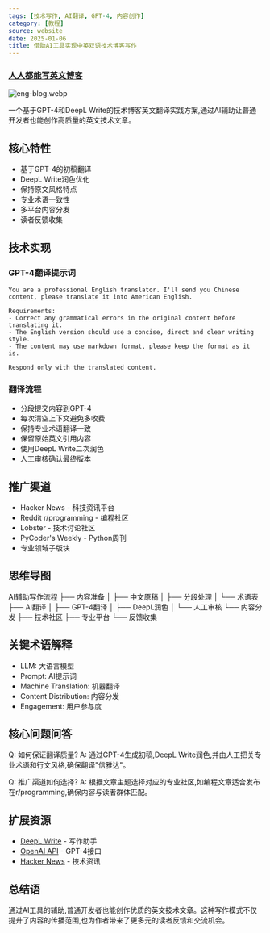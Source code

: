 ```yaml
---
tags: [技术写作, AI翻译, GPT-4, 内容创作]
category: [教程]
source: website
date: 2025-01-06
title: 借助AI工具实现中英双语技术博客写作
---
```


### [人人都能写英文博客](https://www.piglei.com/articles/everyone-can-write-eng-blog/)

![eng-blog.webp](https://img.mengpeng.tech/i/2025/01/15/6787405d4a7ce.webp)

一个基于GPT-4和DeepL Write的技术博客英文翻译实践方案,通过AI辅助让普通开发者也能创作高质量的英文技术文章。

## 核心特性

- 基于GPT-4的初稿翻译
- DeepL Write润色优化
- 保持原文风格特点
- 专业术语一致性
- 多平台内容分发
- 读者反馈收集

## 技术实现

### GPT-4翻译提示词
```prompt
You are a professional English translator. I'll send you Chinese content, please translate it into American English.

Requirements:
- Correct any grammatical errors in the original content before translating it.
- The English version should use a concise, direct and clear writing style.
- The content may use markdown format, please keep the format as it is.

Respond only with the translated content.
```

### 翻译流程
- 分段提交内容到GPT-4
- 每次清空上下文避免多收费
- 保持专业术语翻译一致
- 保留原始英文引用内容
- 使用DeepL Write二次润色
- 人工审核确认最终版本

## 推广渠道

- Hacker News - 科技资讯平台
- Reddit r/programming - 编程社区
- Lobster - 技术讨论社区  
- PyCoder's Weekly - Python周刊
- 专业领域子版块

## 思维导图
AI辅助写作流程
├── 内容准备
│   ├── 中文原稿
│   ├── 分段处理
│   └── 术语表
├── AI翻译
│   ├── GPT-4翻译
│   ├── DeepL润色
│   └── 人工审核
└── 内容分发
    ├── 技术社区
    ├── 专业平台
    └── 反馈收集

## 关键术语解释

- LLM: 大语言模型
- Prompt: AI提示词
- Machine Translation: 机器翻译
- Content Distribution: 内容分发
- Engagement: 用户参与度

## 核心问题问答

Q: 如何保证翻译质量?
A: 通过GPT-4生成初稿,DeepL Write润色,并由人工把关专业术语和行文风格,确保翻译"信雅达"。

Q: 推广渠道如何选择?
A: 根据文章主题选择对应的专业社区,如编程文章适合发布在r/programming,确保内容与读者群体匹配。

## 扩展资源

- [DeepL Write](https://www.deepl.com/write) - 写作助手
- [OpenAI API](https://platform.openai.com/) - GPT-4接口
- [Hacker News](https://news.ycombinator.com/) - 技术资讯

## 总结语

通过AI工具的辅助,普通开发者也能创作优质的英文技术文章。这种写作模式不仅提升了内容的传播范围,也为作者带来了更多元的读者反馈和交流机会。 